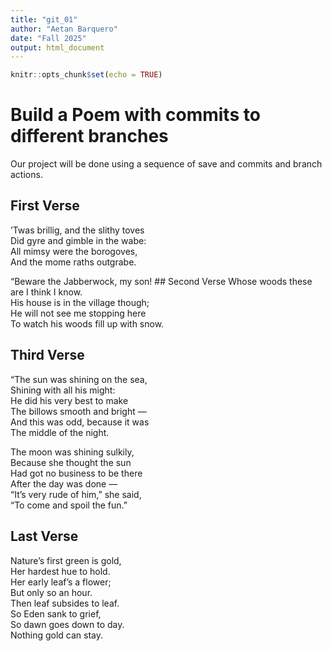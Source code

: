 ```yaml
---
title: "git_01"
author: "Aetan Barquero"
date: "Fall 2025"
output: html_document
---
```


```r
knitr::opts_chunk$set(echo = TRUE)
```
# Build a Poem with commits to different branches
Our project will be done using a sequence of save and commits and branch actions.
<!-- Do not modify or change any text in "!--" bracketed areas such as this --- these are instructions to
you, if you change any of this the git program will notice it and compromise your git merging strategy !-->

## First Verse 
<!--Put the first five lines of a poem by Lewis Carrol in this section!-->
’Twas brillig, and the slithy toves  
Did gyre and gimble in the wabe:  
All mimsy were the borogoves,  
And the mome raths outgrabe.  

“Beware the Jabberwock, my son! 
## Second Verse
<!--Put the first five lines of a poem by Robert Frost here!-->
Whose woods these are I think I know.     
His house is in the village though;     
He will not see me stopping here     
To watch his woods fill up with snow.

## Third Verse
<!--Put the first two verses of The Walrus and the Carpenter here!-->
"The sun was shining on the sea,  
      Shining with all his might:  
He did his very best to make  
      The billows smooth and bright —  
And this was odd, because it was  
      The middle of the night.  

The moon was shining sulkily,  
      Because she thought the sun  
Had got no business to be there  
      After the day was done —  
"It's very rude of him," she said,  
      "To come and spoil the fun."
      
## Last Verse
<!--Put a short poem you created using chatGPT of 20 to 30 lines,here!-->
Nature's first green is gold,  
Her hardest hue to hold.  
Her early leaf's a flower;  
But only so an hour.  
Then leaf subsides to leaf.  
So Eden sank to grief,  
So dawn goes down to day.  
Nothing gold can stay.